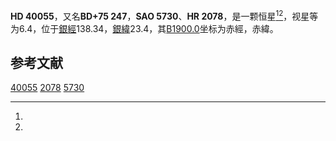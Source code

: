 {{Starbox begin
| name = HD 40055
}}
{{Starbox observe
| epoch = [[J2000.0|J2000.0]]
| constell = {{星座名待查}}<ref name=SIMBAD>{{cite web
 | url=http://simbad.u-strasbg.fr/simbad/sim-id?Ident=HR+2078
 | title=Pulsating variable Star
 | publisher=Centre de Données astronomiques de Strasbourg
 | work=SIMBAD
 | accessdate=2012-07-13
 | archive-date=2016-03-19
 | archive-url=https://web.archive.org/web/20160319022431/http://simbad.u-strasbg.fr/simbad/sim-id?Ident=HR+2078
 | dead-url=no
 }}</ref><ref name=DATA>{{cite web
 | url=http://vizier.u-strasbg.fr/viz-bin/VizieR-5?-out.add=.&-source=5050&-corr=PK=HR&-out.max=9999&HR=2078
 | title=VizieR Detailed Page
 | accessdate=2012-07-13
 | archive-date=2019-02-16
 | archive-url=https://web.archive.org/web/20190216111322/http://vizier.u-strasbg.fr/viz-bin/VizieR-5?-out.add=.&-source=5050&-corr=PK=HR&-out.max=9999&HR=2078
 | dead-url=no
 }}</ref>
| 星官 = 
| ra = {{RA|6|5|9.3}}<ref name=SIMBAD /><ref name=DATA />
| dec = {{DEC|+75|35|9}}<ref name=SIMBAD /><ref name=DATA />
| appmag_v = 6.4<ref name=SIMBAD /><ref name=DATA />
}}
{{Starbox character
| class = K5<ref name=SIMBAD /><ref name=DATA />
| b-v = <ref name=SIMBAD /><ref name=DATA />
| u-b = <ref name=SIMBAD /><ref name=DATA />
| r-i = <ref name=SIMBAD /><ref name=DATA />
| variable = 
}}
{{Starbox astrometry
| radial_v = 
| prop_mo_ra = 4
| parallax = 
| p_error = 
}}
{{Starbox catalog
| names =BD+75 247，[[SAO星表|SAO]] 5730，[[HD星表|HD]] 40055，[[HR星表|HR]] 2078}}
{{Starbox reference |Simbad=HR+2078}}
{{Starbox end}}

'''HD 40055'''，又名'''BD+75 247'''，'''SAO 5730'''、'''HR 2078'''，是一颗恒星<ref name=SIMBAD /><ref name=DATA />，视星等为6.4，位于[[銀道座標系|銀經]]138.34，[[銀道座標系|銀緯]]23.4，其[[B1900.0|B1900.0]]坐标为赤經{{RA|5|51|21.8}}，赤緯{{DEC|+75|23.4|55}}。

== 参考文献 ==
{{reflist}}

{{star-stub}}

[[Category:HD和HDE天體|40055]]
[[Category:HR天體|2078]]
[[Category:SAO天體|5730]]